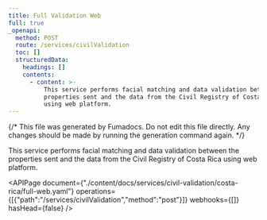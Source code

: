 ```yaml
---
title: Full Validation Web
full: true
_openapi:
  method: POST
  route: /services/civilValidation
  toc: []
  structuredData:
    headings: []
    contents:
      - content: >-
          This service performs facial matching and data validation between the
          properties sent and the data from the Civil Registry of Costa Rica
          using web platform.
---
```


{/* This file was generated by Fumadocs. Do not edit this file directly. Any changes should be made by running the generation command again. */}

This service performs facial matching and data validation between the properties sent and the data from the Civil Registry of Costa Rica using web platform.

<APIPage document={"./content/docs/services/civil-validation/costa-rica/full-web.yaml"} operations={[{"path":"/services/civilValidation","method":"post"}]} webhooks={[]} hasHead={false} />
